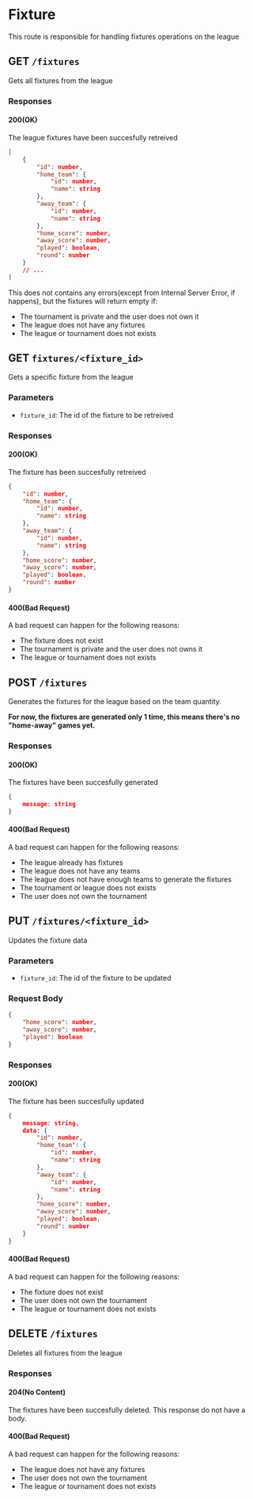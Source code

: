 # Fixture

This route is responsible for handling fixtures operations on the league

## GET `/fixtures`

Gets all fixtures from the league

### Responses

#### 200(OK)

The league fixtures have been succesfully retreived

```json
[
    {
        "id": number,
        "home_team": {
            "id": number,
            "name": string
        },
        "away_team": {
            "id": number,
            "name": string
        },
        "home_score": number,
        "away_score": number,
        "played": boolean,
        "round": number
    }
    // ...
]
```

This does not contains any errors(except from Internal Server Error, if happens), but the fixtures will return empty if:

- The tournament is private and the user does not own it
- The league does not have any fixtures
- The league or tournament does not exists

## GET `fixtures/<fixture_id>`

Gets a specific fixture from the league

### Parameters

- `fixture_id`: The id of the fixture to be retreived

### Responses

#### 200(OK)

The fixture has been succesfully retreived

```json
{
    "id": number,
    "home_team": {
        "id": number,
        "name": string
    },
    "away_team": {
        "id": number,
        "name": string
    },
    "home_score": number,
    "away_score": number,
    "played": boolean,
    "round": number
}
```

#### 400(Bad Request)

A bad request can happen for the following reasons:

- The fixture does not exist
- The tournament is private and the user does not owns it
- The league or tournament does not exists

## POST `/fixtures`

Generates the fixtures for the league based on the team quantity.

**For now, the fixtures are generated only 1 time, this means there's no "home-away" games yet.**

### Responses

#### 200(OK)

The fixtures have been succesfully generated

```json
{
    message: string
}
```

#### 400(Bad Request)

A bad request can happen for the following reasons:

- The league already has fixtures
- The league does not have any teams
- The league does not have enough teams to generate the fixtures
- The tournament or league does not exists
- The user does not own the tournament

## PUT `/fixtures/<fixture_id>`

Updates the fixture data

### Parameters

- `fixture_id`: The id of the fixture to be updated

### Request Body

```json
{
    "home_score": number,
    "away_score": number,
    "played": boolean
}
```

### Responses

#### 200(OK)

The fixture has been succesfully updated

```json
{
    message: string,
    data: {
        "id": number,
        "home_team": {
            "id": number,
            "name": string
        },
        "away_team": {
            "id": number,
            "name": string
        },
        "home_score": number,
        "away_score": number,
        "played": boolean,
        "round": number
    }
}
```

#### 400(Bad Request)

A bad request can happen for the following reasons:

- The fixture does not exist
- The user does not own the tournament
- The league or tournament does not exists

## DELETE `/fixtures`

Deletes all fixtures from the league

### Responses

#### 204(No Content)

The fixtures have been succesfully deleted. This response do not have a body.

#### 400(Bad Request)

A bad request can happen for the following reasons:

- The league does not have any fixtures
- The user does not own the tournament
- The league or tournament does not exists

